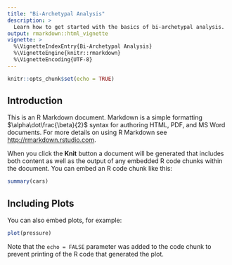 ```yaml
---
title: "Bi-Archetypal Analysis"
description: >
  Learn how to get started with the basics of bi-archetypal analysis.
output: rmarkdown::html_vignette
vignette: >
  %\VignetteIndexEntry{Bi-Archetypal Analysis}
  %\VignetteEngine{knitr::rmarkdown}
  %\VignetteEncoding{UTF-8}
---
```


```r
knitr::opts_chunk$set(echo = TRUE)
```

## Introduction

This is an R Markdown document. Markdown is a simple formatting $\alpha\dot\frac{\beta}{2}$ syntax for authoring HTML, PDF, and MS Word documents. For more details on using R Markdown see <http://rmarkdown.rstudio.com>.

When you click the **Knit** button a document will be generated that includes both content as well as the output of any embedded R code chunks within the document. You can embed an R code chunk like this:

```r
summary(cars)
```

## Including Plots

You can also embed plots, for example:

```r
plot(pressure)
```

Note that the `echo = FALSE` parameter was added to the code chunk to prevent printing of the R code that generated the plot.
